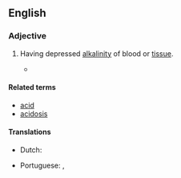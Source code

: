 ==English==

===Adjective===
{{en-adj}}

# {{lb|en|pathology}} Having depressed [[alkalinity]] of blood or [[tissue]].
#* {{quote-book|en|title={{w|The Omnivore's Dilemma}}|author={{w|Michael Pollan}}|publisher=The Penguin Press|year=2006|ISBN=1594200823|passage='''Acidotic''' animals go off their feed, pant and salivate excessively, paw and scratch their bellies, and eat dirt.|page=78}}

====Related terms====
* [[acid]]
* [[acidosis]]

====Translations====
{{trans-top|having depressed alkalinity of blood or tissue}}
* Dutch: {{t|nl|acidotisch}}
{{trans-mid}}
* Portuguese: {{t|pt|acidótico}}, {{t|pt|acidósico}}
{{trans-bottom}}